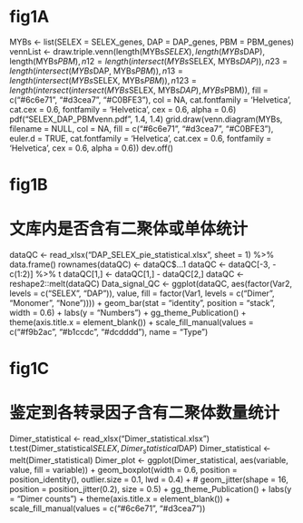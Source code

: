 # fig1A
MYBs <- list(SELEX = SELEX_genes, DAP = DAP_genes, PBM = PBM_genes)
vennList <- draw.triple.venn(length(MYBs$SELEX), length(MYBs$DAP), length(MYBs$PBM), n12 = length(intersect(MYBs$SELEX, MYBs$DAP)), n23 = length(intersect(MYBs$DAP, MYBs$PBM)), n13 = length(intersect(MYBs$SELEX, MYBs$PBM)), n123 = length(intersect(intersect(MYBs$SELEX, MYBs$DAP), MYBs$PBM)), fill = c("#6c6e71", "#d3cea7", "#C0BFE3"), col = NA, cat.fontfamily = 'Helvetica', cat.cex = 0.6, fontfamily = 'Helvetica', cex = 0.6, alpha = 0.6)
pdf("SELEX_DAP_PBMvenn.pdf", 1.4, 1.4)
grid.draw(venn.diagram(MYBs, filename = NULL, col = NA, 
                       fill = c("#6c6e71", "#d3cea7", "#C0BFE3"), euler.d = TRUE, cat.fontfamily = 'Helvetica', 
                       cat.cex = 0.6, fontfamily = 'Helvetica', cex = 0.6, alpha = 0.6))
dev.off()

# fig1B
# 文库内是否含有二聚体或单体统计
dataQC <- read_xlsx("DAP_SELEX_pie_statistical.xlsx", sheet = 1) %>% data.frame()
rownames(dataQC) <- dataQC$...1
dataQC <- dataQC[-3, -c(1:2)] %>% t
dataQC[1,] <- dataQC[1,] - dataQC[2,]
dataQC <- reshape2::melt(dataQC)
Data_signal_QC <- ggplot(dataQC, aes(factor(Var2, levels = c("SELEX", "DAP")), value, fill = factor(Var1, levels = c("Dimer", "Monomer", "None")))) + 
  geom_bar(stat = "identity", position = "stack", width = 0.6) + 
  labs(y = "Numbers") + 
  gg_theme_Publication() + 
  theme(axis.title.x = element_blank()) + 
  scale_fill_manual(values = c("#f9b2ac", "#b1ccdc", "#dcdddd"), name = "Type")

# fig1C
# 鉴定到各转录因子含有二聚体数量统计
Dimer_statistical <- read_xlsx("Dimer_statistical.xlsx")
t.test(Dimer_statistical$SELEX, Dimer_statistical$DAP)
Dimer_statistical <- melt(Dimer_statistical)
Dimer_plot <- ggplot(Dimer_statistical, aes(variable, value, fill = variable)) + 
  geom_boxplot(width = 0.6, position = position_identity(), outlier.size = 0.1, lwd = 0.4) +
  # geom_jitter(shape = 16, position = position_jitter(0.2), size = 0.5) + 
  gg_theme_Publication() + 
  labs(y = "Dimer counts") + 
  theme(axis.title.x = element_blank()) + 
  scale_fill_manual(values = c("#6c6e71", "#d3cea7"))


